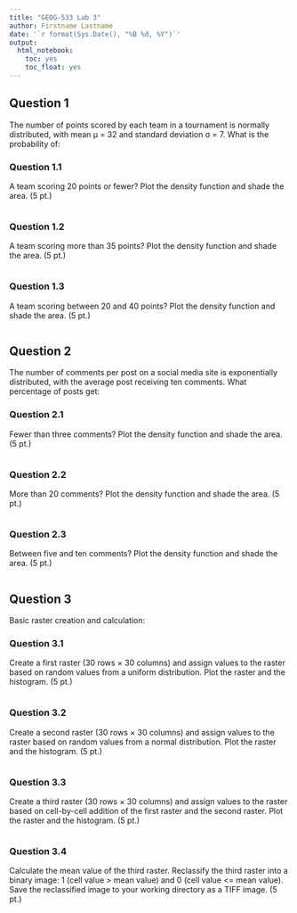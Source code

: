 ```yaml
---
title: "GEOG-533 Lab 3"
author: Firstname Lastname
date: '`r format(Sys.Date(), "%B %d, %Y")`'
output:
  html_notebook:
    toc: yes
    toc_float: yes
---
```


## Question 1
The number of points scored by each team in a tournament is normally distributed, with mean μ = 32 and standard deviation σ = 7. What is the probability of:

### Question 1.1
A team scoring 20 points or fewer? Plot the density function and shade the area. (5 pt.)

```r

```

### Question 1.2
A team scoring more than 35 points? Plot the density function and shade the area. (5 pt.)
```r

```


### Question 1.3
A team scoring between 20 and 40 points? Plot the density function and shade the area. (5 pt.)
```r

```


## Question 2
The number of comments per post on a social media site is exponentially distributed, with the average post receiving ten comments. What percentage of posts get: 

### Question 2.1
Fewer than three comments?  Plot the density function and shade the area. (5 pt.)
```r

```

### Question 2.2
More than 20 comments? Plot the density function and shade the area. (5 pt.)
```r

```


### Question 2.3
Between five and ten comments? Plot the density function and shade the area. (5 pt.)
```r

```


## Question 3
Basic raster creation and calculation:

### Question 3.1
Create a first raster (30 rows × 30 columns) and assign values to the raster based on random values from a uniform distribution. Plot the raster and the histogram. (5 pt.)
```r

```

### Question 3.2
Create a second raster (30 rows × 30 columns) and assign values to the raster based on random values from a normal distribution. Plot the raster and the histogram. (5 pt.)
```r

```


### Question 3.3
Create a third raster (30 rows × 30 columns) and assign values to the raster based on cell-by-cell addition of the first raster and the second raster.  Plot the raster and the histogram. (5 pt.)
```r

```


### Question 3.4
Calculate the mean value of the third raster. Reclassify the third raster into a binary image: 1 (cell value > mean value) and 0 (cell value <= mean value).  Save the reclassified image to your working directory as a TIFF image. (5 pt.)
```r

```

